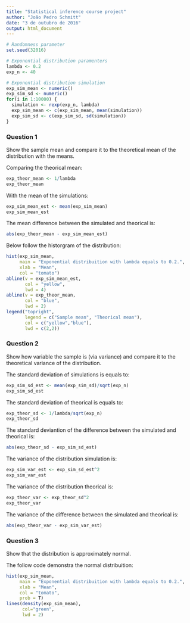 ```yaml
---
title: "Statistical inference course project"
author: "João Pedro Schmitt"
date: "3 de outubro de 2016"
output: html_document
---
```


```r
# Randomness parameter
set.seed(32016)

# Exponential distribution paramenters
lambda <- 0.2
exp_n <- 40

# Exponential distribution simulation
exp_sim_mean <- numeric()
exp_sim_sd <- numeric()
for(i in 1:10000) {
  simulation <- rexp(exp_n, lambda)
  exp_sim_mean <- c(exp_sim_mean, mean(simulation))
  exp_sim_sd <- c(exp_sim_sd, sd(simulation))
}
```

### Question 1

Show the sample mean and compare it to the theoretical mean of the distribution with the means.

Comparing the theorical mean: 
```r
exp_theor_mean <- 1/lambda
exp_theor_mean
``` 
With the mean of the simulations:
```r
exp_sim_mean_est <- mean(exp_sim_mean)
exp_sim_mean_est
```
The mean difference between the simulated and theorical is:
```r
abs(exp_theor_mean - exp_sim_mean_est)
```
Below follow the historgram of the distribution:
```r
hist(exp_sim_mean, 
     main = "Exponential distribuition with lambda equals to 0.2.", 
     xlab = "Mean", 
     col = "tomato")
abline(v = exp_sim_mean_est, 
       col = "yellow", 
       lwd = 4)
abline(v = exp_theor_mean, 
       col = "blue", 
       lwd = 2)
legend("topright", 
       legend = c("Sample mean", "Theorical mean"), 
       col = c("yellow","blue"), 
       lwd = c(2,2))
```

### Question 2

Show how variable the sample is (via variance) and compare it to the theoretical variance of the distribution.

The standard deviation of simulations is equals to:
```r
exp_sim_sd_est <- mean(exp_sim_sd)/sqrt(exp_n)
exp_sim_sd_est
```
The standard deviation of theorical is equals to:
```r
exp_theor_sd <- 1/lambda/sqrt(exp_n)
exp_theor_sd
```
The standard deviantion of the difference between the simulated and theorical is:
```r
abs(exp_theor_sd - exp_sim_sd_est)
```
  
  
The variance of the distribution simulation is:
```r
exp_sim_var_est <- exp_sim_sd_est^2
exp_sim_var_est
```
The variance of the distribution theorical is:
```r
exp_theor_var <- exp_theor_sd^2
exp_theor_var
```
The variance of the difference between the simulated and theorical is:
```r
abs(exp_theor_var - exp_sim_var_est)
```

### Question 3

Show that the distribution is approximately normal.

The follow code demonstra the normal distribuition:
```r
hist(exp_sim_mean, 
     main = "Exponential distribuition with lambda equals to 0.2.", 
     xlab = "Mean", 
     col = "tomato", 
     prob = T)
lines(density(exp_sim_mean), 
      col="green", 
      lwd = 2)
```
